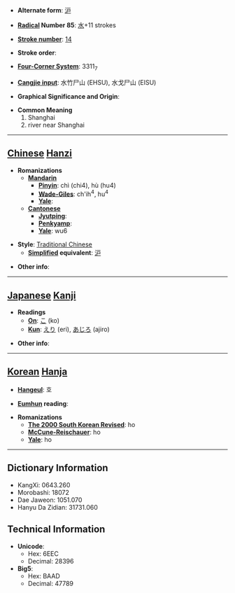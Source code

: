 * '''Alternate form''': [[沪]]

* '''[[Wiktionary:Chinese radical index| Radical]] Number 85''': [[Wiktionary:Chinese radical index 水|水]]+11 strokes

* '''[[Wiktionary:Chinese total strokes index|Stroke number]]''': [[Wiktionary:Chinese total strokes index 14|14]]

* '''Stroke order''': 

* '''[[Wiktionary:Chinese four corner index|Four-Corner System]]''': 3311<sub>7</sub>

* '''[[Wiktionary:Chinese Cangjie index|Cangjie input]]''': 水竹尸山 (EHSU), 水戈尸山 (EISU)

* '''Graphical Significance and Origin''': 

* '''Common Meaning'''
*#Shanghai
*# river near Shanghai


----

== [[Chinese]] [[Hanzi]] ==

* '''Romanizations'''
** '''[[Mandarin]]'''
*** '''[[Pinyin]]''': chì (chi4), hù (hu4)
*** '''[[Wade-Giles]]''': ch'ih<sup>4</sup>, hu<sup>4</sup>
*** '''[[Yale]]''': 
** '''[[Cantonese]]'''
*** '''[[Jyutping]]''':
*** '''[[Penkyamp]]''': 
*** '''[[Yale]]''': wu6

* '''Style''': [[Traditional Chinese]] 
** '''[[Simplified Chinese|Simplified]] equivalent''': [[沪]]

* '''Other info''': 

----

== [[Japanese]] [[Kanji]] ==

* '''Readings'''
** '''[[On]]''': [[こ]] (ko)
** '''[[Kun]]''': [[えり]] (eri), [[あじろ]] (ajiro)

* '''Other info''':  

----

== [[Korean]] [[Hanja]] ==

* '''[[Hangeul]]''': 호

* '''[[Eumhun]] reading''': 

* '''Romanizations'''
** '''[[The 2000 South Korean Revised Romanization|The 2000 South Korean Revised]]''': ho
** '''[[McCune-Reischauer]]''': ho
** '''[[Yale]]''': ho

----

== Dictionary Information ==

* KangXi: 0643.260
* Morobashi: 18072
* Dae Jaweon: 1051.070
* Hanyu Da Zidian: 31731.060

== Technical Information ==

* '''Unicode''':
** Hex: 6EEC
** Decimal: 28396
* '''Big5''':
** Hex: BAAD
** Decimal: 47789